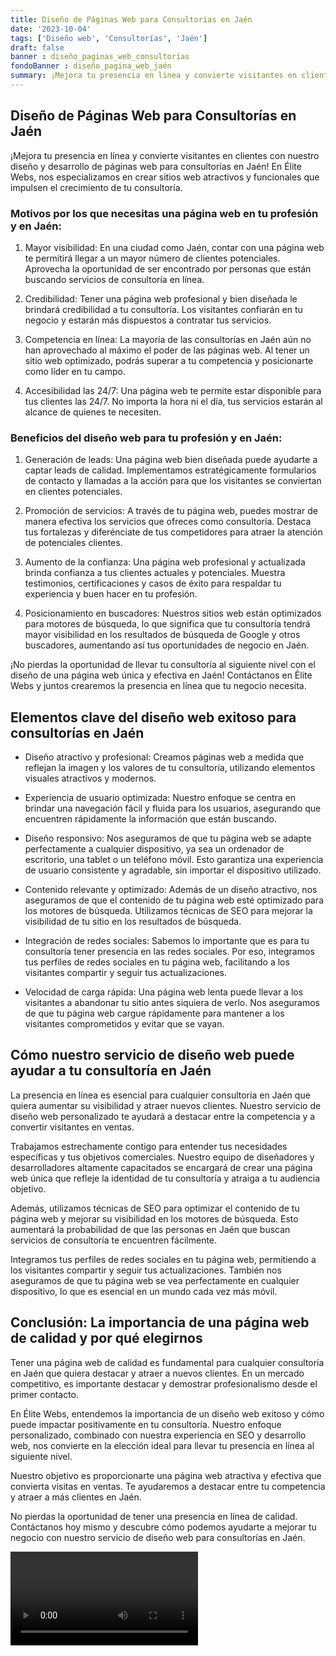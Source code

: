 ```yaml
---
title: Diseño de Páginas Web para Consultorías en Jaén
date: '2023-10-04'
tags: ['Diseño web', 'Consultorías', 'Jaén']
draft: false
banner : diseño_paginas_web_consultorías
fondoBanner : diseño_pagina_web_jaén
summary: ¡Mejora tu presencia en línea y convierte visitantes en clientes con nuestro diseño y desarrollo de páginas web para consultorías en Jaén! En Élite Webs, nos especializamos en crear sitios web atractivos y funcionales que impulsen el crecimiento de tu consultoría. 
---
```


## Diseño de Páginas Web para Consultorías en Jaén

¡Mejora tu presencia en línea y convierte visitantes en clientes con nuestro diseño y desarrollo de páginas web para consultorías en Jaén! En Élite Webs, nos especializamos en crear sitios web atractivos y funcionales que impulsen el crecimiento de tu consultoría. 

### Motivos por los que necesitas una página web en tu profesión y en Jaén:

1. Mayor visibilidad: En una ciudad como Jaén, contar con una página web te permitirá llegar a un mayor número de clientes potenciales. Aprovecha la oportunidad de ser encontrado por personas que están buscando servicios de consultoría en línea.

2. Credibilidad: Tener una página web profesional y bien diseñada le brindará credibilidad a tu consultoría. Los visitantes confiarán en tu negocio y estarán más dispuestos a contratar tus servicios.

3. Competencia en línea: La mayoría de las consultorías en Jaén aún no han aprovechado al máximo el poder de las páginas web. Al tener un sitio web optimizado, podrás superar a tu competencia y posicionarte como líder en tu campo.

4. Accesibilidad las 24/7: Una página web te permite estar disponible para tus clientes las 24/7. No importa la hora ni el día, tus servicios estarán al alcance de quienes te necesiten.

### Beneficios del diseño web para tu profesión y en Jaén:

1. Generación de leads: Una página web bien diseñada puede ayudarte a captar leads de calidad. Implementamos estratégicamente formularios de contacto y llamadas a la acción para que los visitantes se conviertan en clientes potenciales.

2. Promoción de servicios: A través de tu página web, puedes mostrar de manera efectiva los servicios que ofreces como consultoría. Destaca tus fortalezas y diferénciate de tus competidores para atraer la atención de potenciales clientes.

3. Aumento de la confianza: Una página web profesional y actualizada brinda confianza a tus clientes actuales y potenciales. Muestra testimonios, certificaciones y casos de éxito para respaldar tu experiencia y buen hacer en tu profesión.

4. Posicionamiento en buscadores: Nuestros sitios web están optimizados para motores de búsqueda, lo que significa que tu consultoría tendrá mayor visibilidad en los resultados de búsqueda de Google y otros buscadores, aumentando así tus oportunidades de negocio en Jaén.

¡No pierdas la oportunidad de llevar tu consultoría al siguiente nivel con el diseño de una página web única y efectiva en Jaén! Contáctanos en Élite Webs y juntos crearemos la presencia en línea que tu negocio necesita.

<GifSeo />

<Cta />

## Elementos clave del diseño web exitoso para consultorías en Jaén

- Diseño atractivo y profesional: Creamos páginas web a medida que reflejan la imagen y los valores de tu consultoría, utilizando elementos visuales atractivos y modernos.

- Experiencia de usuario optimizada: Nuestro enfoque se centra en brindar una navegación fácil y fluida para los usuarios, asegurando que encuentren rápidamente la información que están buscando.

- Diseño responsivo: Nos aseguramos de que tu página web se adapte perfectamente a cualquier dispositivo, ya sea un ordenador de escritorio, una tablet o un teléfono móvil. Esto garantiza una experiencia de usuario consistente y agradable, sin importar el dispositivo utilizado.

- Contenido relevante y optimizado: Además de un diseño atractivo, nos aseguramos de que el contenido de tu página web esté optimizado para los motores de búsqueda. Utilizamos técnicas de SEO para mejorar la visibilidad de tu sitio en los resultados de búsqueda.

- Integración de redes sociales: Sabemos lo importante que es para tu consultoría tener presencia en las redes sociales. Por eso, integramos tus perfiles de redes sociales en tu página web, facilitando a los visitantes compartir y seguir tus actualizaciones.

- Velocidad de carga rápida: Una página web lenta puede llevar a los visitantes a abandonar tu sitio antes siquiera de verlo. Nos aseguramos de que tu página web cargue rápidamente para mantener a los visitantes comprometidos y evitar que se vayan.

## Cómo nuestro servicio de diseño web puede ayudar a tu consultoría en Jaén

La presencia en línea es esencial para cualquier consultoría en Jaén que quiera aumentar su visibilidad y atraer nuevos clientes. Nuestro servicio de diseño web personalizado te ayudará a destacar entre la competencia y a convertir visitantes en ventas.

Trabajamos estrechamente contigo para entender tus necesidades específicas y tus objetivos comerciales. Nuestro equipo de diseñadores y desarrolladores altamente capacitados se encargará de crear una página web única que refleje la identidad de tu consultoría y atraiga a tu audiencia objetivo.

Además, utilizamos técnicas de SEO para optimizar el contenido de tu página web y mejorar su visibilidad en los motores de búsqueda. Esto aumentará la probabilidad de que las personas en Jaén que buscan servicios de consultoría te encuentren fácilmente.

Integramos tus perfiles de redes sociales en tu página web, permitiendo a los visitantes compartir y seguir tus actualizaciones. También nos aseguramos de que tu página web se vea perfectamente en cualquier dispositivo, lo que es esencial en un mundo cada vez más móvil.

## Conclusión: La importancia de una página web de calidad y por qué elegirnos

Tener una página web de calidad es fundamental para cualquier consultoría en Jaén que quiera destacar y atraer a nuevos clientes. En un mercado competitivo, es importante destacar y demostrar profesionalismo desde el primer contacto.

En Élite Webs, entendemos la importancia de un diseño web exitoso y cómo puede impactar positivamente en tu consultoría. Nuestro enfoque personalizado, combinado con nuestra experiencia en SEO y desarrollo web, nos convierte en la elección ideal para llevar tu presencia en línea al siguiente nivel.

Nuestro objetivo es proporcionarte una página web atractiva y efectiva que convierta visitas en ventas. Te ayudaremos a destacar entre tu competencia y atraer a más clientes en Jaén.

No pierdas la oportunidad de tener una presencia en línea de calidad. Contáctanos hoy mismo y descubre cómo podemos ayudarte a mejorar tu negocio con nuestro servicio de diseño web para consultorías en Jaén.

<Video />

<CtaBot job='Consultorías' city='Jaén'/>

<Gmaps query='Jaén+españa+maps' />